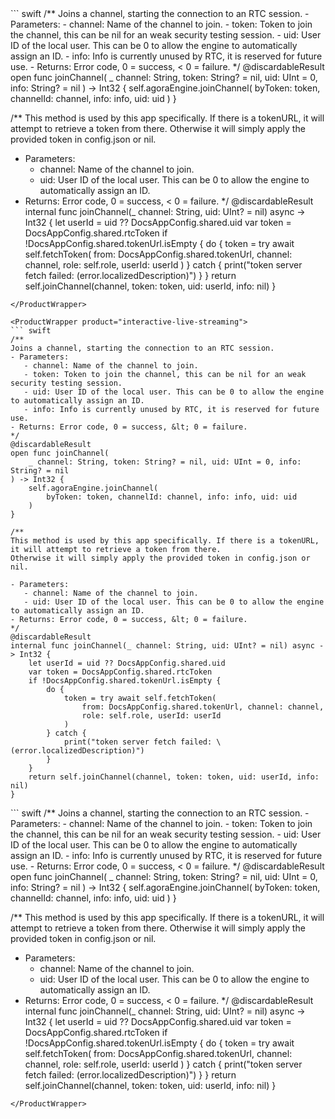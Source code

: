 <ProductWrapper product="video-calling">
``` swift
/**
Joins a channel, starting the connection to an RTC session.
- Parameters:
   - channel: Name of the channel to join.
   - token: Token to join the channel, this can be nil for an weak security testing session.
   - uid: User ID of the local user. This can be 0 to allow the engine to automatically assign an ID.
   - info: Info is currently unused by RTC, it is reserved for future use.
- Returns: Error code, 0 = success, &lt; 0 = failure.
*/
@discardableResult
open func joinChannel(
    _ channel: String, token: String? = nil, uid: UInt = 0, info: String? = nil
) -> Int32 {
    self.agoraEngine.joinChannel(
        byToken: token, channelId: channel, info: info, uid: uid
    )
}

/**
This method is used by this app specifically. If there is a tokenURL,
it will attempt to retrieve a token from there.
Otherwise it will simply apply the provided token in config.json or nil.

- Parameters:
   - channel: Name of the channel to join.
   - uid: User ID of the local user. This can be 0 to allow the engine to automatically assign an ID.
- Returns: Error code, 0 = success, &lt; 0 = failure.
*/
@discardableResult
internal func joinChannel(_ channel: String, uid: UInt? = nil) async -> Int32 {
    let userId = uid ?? DocsAppConfig.shared.uid
    var token = DocsAppConfig.shared.rtcToken
    if !DocsAppConfig.shared.tokenUrl.isEmpty {
        do {
            token = try await self.fetchToken(
                from: DocsAppConfig.shared.tokenUrl, channel: channel,
                role: self.role, userId: userId
            )
        } catch {
            print("token server fetch failed: \(error.localizedDescription)")
        }
    }
    return self.joinChannel(channel, token: token, uid: userId, info: nil)
}
```
</ProductWrapper>

<ProductWrapper product="interactive-live-streaming">
``` swift
/**
Joins a channel, starting the connection to an RTC session.
- Parameters:
   - channel: Name of the channel to join.
   - token: Token to join the channel, this can be nil for an weak security testing session.
   - uid: User ID of the local user. This can be 0 to allow the engine to automatically assign an ID.
   - info: Info is currently unused by RTC, it is reserved for future use.
- Returns: Error code, 0 = success, &lt; 0 = failure.
*/
@discardableResult
open func joinChannel(
    _ channel: String, token: String? = nil, uid: UInt = 0, info: String? = nil
) -> Int32 {
    self.agoraEngine.joinChannel(
        byToken: token, channelId: channel, info: info, uid: uid
    )
}

/**
This method is used by this app specifically. If there is a tokenURL,
it will attempt to retrieve a token from there.
Otherwise it will simply apply the provided token in config.json or nil.

- Parameters:
   - channel: Name of the channel to join.
   - uid: User ID of the local user. This can be 0 to allow the engine to automatically assign an ID.
- Returns: Error code, 0 = success, &lt; 0 = failure.
*/
@discardableResult
internal func joinChannel(_ channel: String, uid: UInt? = nil) async -> Int32 {
    let userId = uid ?? DocsAppConfig.shared.uid
    var token = DocsAppConfig.shared.rtcToken
    if !DocsAppConfig.shared.tokenUrl.isEmpty {
        do {
            token = try await self.fetchToken(
                from: DocsAppConfig.shared.tokenUrl, channel: channel,
                role: self.role, userId: userId
            )
        } catch {
            print("token server fetch failed: \(error.localizedDescription)")
        }
    }
    return self.joinChannel(channel, token: token, uid: userId, info: nil)
}
```
</ProductWrapper>

<ProductWrapper product='broadcast-streaming'>
``` swift
/**
Joins a channel, starting the connection to an RTC session.
- Parameters:
   - channel: Name of the channel to join.
   - token: Token to join the channel, this can be nil for an weak security testing session.
   - uid: User ID of the local user. This can be 0 to allow the engine to automatically assign an ID.
   - info: Info is currently unused by RTC, it is reserved for future use.
- Returns: Error code, 0 = success, &lt; 0 = failure.
*/
@discardableResult
open func joinChannel(
    _ channel: String, token: String? = nil, uid: UInt = 0, info: String? = nil
) -> Int32 {
    self.agoraEngine.joinChannel(
        byToken: token, channelId: channel, info: info, uid: uid
    )
}

/**
This method is used by this app specifically. If there is a tokenURL,
it will attempt to retrieve a token from there.
Otherwise it will simply apply the provided token in config.json or nil.

- Parameters:
   - channel: Name of the channel to join.
   - uid: User ID of the local user. This can be 0 to allow the engine to automatically assign an ID.
- Returns: Error code, 0 = success, &lt; 0 = failure.
*/
@discardableResult
internal func joinChannel(_ channel: String, uid: UInt? = nil) async -> Int32 {
    let userId = uid ?? DocsAppConfig.shared.uid
    var token = DocsAppConfig.shared.rtcToken
    if !DocsAppConfig.shared.tokenUrl.isEmpty {
        do {
            token = try await self.fetchToken(
                from: DocsAppConfig.shared.tokenUrl, channel: channel,
                role: self.role, userId: userId
            )
        } catch {
            print("token server fetch failed: \(error.localizedDescription)")
        }
    }
    return self.joinChannel(channel, token: token, uid: userId, info: nil)
}
```
</ProductWrapper>